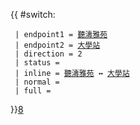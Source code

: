 {{ #switch: {{{format|}}}
  | endpoint1 = [[聽濤雅苑]]
  | endpoint2 = [[馬料水公共運輸交匯處|大學站]]
  | direction = 2
  | status =
  | inline = [[聽濤雅苑]] ↔ [[馬料水公共運輸交匯處|大學站]]
  | normal =
  | full =
}}<noinclude>[[category:新界居民巴士路線模板|8]]</noinclude>